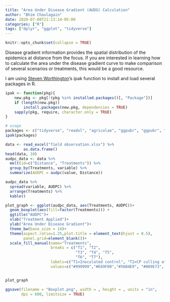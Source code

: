```yaml
---
title: "Area Under Disease Gradient (AUDG) Calculation"
author: "Bhim Chaulagain"
date: 2020-07-08T21:13:14-05:00
categories: ["R"]
tags: ["dplyr", "ggplot", "tidyverse"]
---
```


```r
knitr::opts_chunk$set(collapse = TRUE)
```

Disease gradient information provides the spatial distribution of the epidemics at distance from the focus. If you are interested in learning how to calculate the area under the disease gradient curve to make comparison of several scenarios or treatments, this would be a good resource.

I am using [Steven Worthington](https://gist.github.com/stevenworthington/)'s ipak function to install and load several packages in R.

```r
ipak <- function(pkg){
    new.pkg <- pkg[!(pkg %in% installed.packages()[, "Package"])]
    if (length(new.pkg)) 
        install.packages(new.pkg, dependencies = TRUE)
    sapply(pkg, require, character.only = TRUE)
}

# usage
packages <- c("tidyverse", "readxl", "agricolae", "ggpubr", "ggpubr", "magrittr", "reshape", "knitr")
ipak(packages)

data <- read_excel("field observation.xlsx") %>% 
        as.data.frame()
head(data, 10)
audpc_data <- data %>% 
  melt(id=c("Distance", "Treatments")) %>%
  group_by(Treatments, variable) %>% 
  summarize(AUDPC = audpc(value, Distance))

audpc_data %>% 
  spread(variable, AUDPC) %>% 
  arrange(Treatments) %>%       
  kable() 

plot_graph <- ggplot(audpc_data, aes(Treatments, AUDPC))+
  geom_boxplot(aes(fill=factor(Treatments))) +
  ggtitle("AUDPC")+
  xlab("Treatment Applied")+
  ylab("Area Under Disease Gradient")+
  theme_bw(base_size = 14)+
  theme(aspect.ratio=1.25,plot.title = element_text(hjust = 0.5), 
        panel.grid=element_blank())+
  scale_fill_manual(name="Treatments", 
                    breaks = c("T1", "T2", 
                               "T3", "T4", "T5",
                               "T6", "T7"),
                    labels=c("T1=Inoculated control", "T2=CP culling at 3 days", "T3=CP cull 'ring' x 3","T4=CP cull at 1 day","T5=FP of CP at 3 days","T6=CP cull + FP of non-CP","T7=FP of entire plot at 3 days"),
                    values=c("#999999","#E69F00","#56B4E9", "#009E73", "#F0E442", "#0072B2", "#D55E00"))


plot_graph

ggsave(filename = "Boxplot.png", width = , height = , units = "in",
       dpi = 600, limitsize = TRUE)
```

